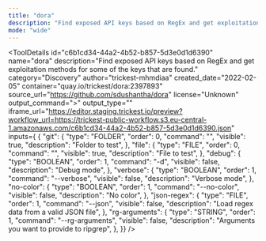 ```yaml
---
title: "dora"
description: "Find exposed API keys based on RegEx and get exploitation methods for some of the keys that are found."
mode: "wide"
---
```



<ToolDetails
  id="c6b1cd34-44a2-4b52-b857-5d3e0d1d6390"
  name="dora"
  description="Find exposed API keys based on RegEx and get exploitation methods for some of the keys that are found."
  category="Discovery"
  author="trickest-mhmdiaa"
  created_date="2022-02-05"
  container="quay.io/trickest/dora:2397893"
  source_url="https://github.com/sdushantha/dora"
  license="Unknown"
  output_command=">"
  output_type=""
  iframe_url="https://editor.staging.trickest.io/preview?workflow_url=https://trickest-public-workflow.s3.eu-central-1.amazonaws.com/c6b1cd34-44a2-4b52-b857-5d3e0d1d6390.json"
  inputs={ {
  "git": {
    "type": "FOLDER",
    "order": 0,
    "command": "",
    "visible": true,
    "description": "Folder to test",
  },
  "file": {
    "type": "FILE",
    "order": 0,
    "command": "",
    "visible": true,
    "description": "File to test",
  },
  "debug": {
    "type": "BOOLEAN",
    "order": 1,
    "command": "-d",
    "visible": false,
    "description": "Debug mode",
  },
  "verbose": {
    "type": "BOOLEAN",
    "order": 1,
    "command": "--verbose",
    "visible": false,
    "description": "Verbose mode",
  },
  "no-color": {
    "type": "BOOLEAN",
    "order": 1,
    "command": "--no-color",
    "visible": false,
    "description": "No color",
  },
  "json-regex": {
    "type": "FILE",
    "order": 1,
    "command": "--json",
    "visible": false,
    "description": "Load regex data from a valid JSON file",
  },
  "rg-arguments": {
    "type": "STRING",
    "order": 1,
    "command": "--rg-arguments",
    "visible": false,
    "description": "Arguments you want to provide to ripgrep",
  },
}}
/>